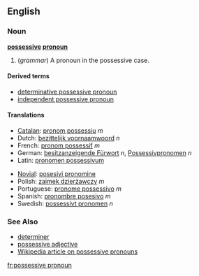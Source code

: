 ==English==
===Noun===
'''[[possessive]] [[pronoun]]'''

# (''grammar'') A pronoun in the possessive case.

====Derived terms====
*[[determinative possessive pronoun]]
*[[independent possessive pronoun]]


====Translations====
{{top}}
*[[Catalan]]: [[pronom possessiu]] ''m''
*Dutch: [[bezittelijk voornaamwoord]] ''n''
*French: [[pronom possessif]] ''m''
*German: [[besitzanzeigende Fürwort]] ''n'', [[Possessivpronomen]] ''n''
*Latin: [[pronomen possessivum]]
{{mid}}
*[[Novial]]: [[posesivi pronomine]]
*Polish: [[zaimek dzierżawczy]] ''m''
*Portuguese: [[pronome possessivo]] ''m''
*Spanish: [[pronombre posesivo]] ''m''
*Swedish: [[possessivt pronomen]] ''n''
{{bottom}}

===See Also===
*[[determiner]]
*[[possessive adjective]]
*[[w:Possessive pronoun|Wikipedia article on possessive pronouns]]

[[fr:possessive pronoun]]